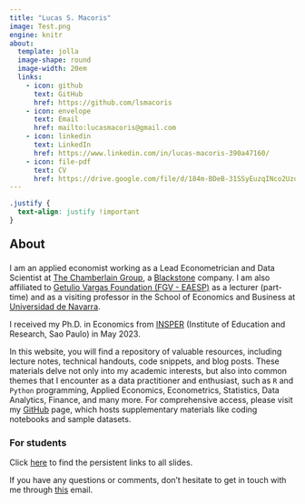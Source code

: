 ```yaml
---
title: "Lucas S. Macoris"
image: Test.png
engine: knitr
about:
  template: jolla
  image-shape: round
  image-width: 20em
  links:
    - icon: github
      text: GitHub
      href: https://github.com/lsmacoris
    - icon: envelope
      text: Email
      href: mailto:lucasmacoris@gmail.com
    - icon: linkedin
      text: LinkedIn
      href: https://www.linkedin.com/in/lucas-macoris-390a47160/
    - icon: file-pdf
      text: CV
      href: https://drive.google.com/file/d/184m-BDeB-31SSyEuzqINco2UzqRFXhma/view?usp=drive_link
---
```


```css
.justify {
  text-align: justify !important
}
```

::: {.justify}


::: {style="font-size: 150%;"}
**About**
:::

I am an applied economist working as a Lead Econometrician and Data Scientist at [The Chamberlain Group](https://chamberlaingroup.com/), a [Blackstone](https://www.blackstone.com/) company. I am also affiliated to [Getulio Vargas Foundation (FGV - EAESP)](https://eaesp.fgv.br/en) as a lecturer (part-time) and as a visiting professor in the School of Economics and Business at [Universidad de Navarra](https://en.unav.edu/web/school-of-economics-and-business).

I received my Ph.D. in Economics from [INSPER](https://www.insper.edu.br/en/) (Institute of Education and Research, Sao Paulo) in May 2023.

In this website, you will find a repository of valuable resources, including lecture notes, technical handouts, code snippets, and blog posts. These materials delve not only into my academic interests, but also into common themes that I encounter as a data practitioner and enthusiast, such as `R` and `Python` programming, Applied Economics, Econometrics, Statistics, Data Analytics, Finance, and many more. For comprehensive access, please visit my [GitHub](https://github.com/lsmacoris) page, which hosts supplementary materials like coding notebooks and sample datasets.


::: {.callout-note}
### For students

Click [here](https://lsmacoris.github.io/lectures) to find the persistent links to all slides.
:::


If you have any questions or comments, don't hesitate to get in touch with me through [this](mailto:lucasmacoris@gmail.com) email.


:::
